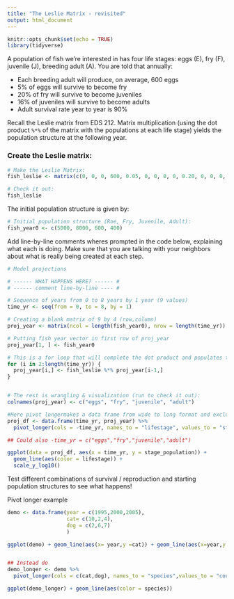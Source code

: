 ```yaml
---
title: "The Leslie Matrix - revisited"
output: html_document
---
```


```r
knitr::opts_chunk$set(echo = TRUE)
library(tidyverse)
```

A population of fish we're interested in has four life stages: eggs (E), fry (F), juvenile (J), breeding adult (A). You are told that annually:

- Each breeding adult will produce, on average, 600 eggs
- 5% of eggs will survive to become fry
- 20% of fry will survive to become juveniles
- 16% of juveniles will survive to become adults
- Adult survival rate year to year is 90%

Recall the Leslie matrix from EDS 212. Matrix multiplication (using the dot product `%*%` of the matrix with the populations at each life stage) yields the population structure at the following year. 

### Create the Leslie matrix:

```r
# Make the Leslie Matrix:
fish_leslie <- matrix(c(0, 0, 0, 600, 0.05, 0, 0, 0, 0, 0.20, 0, 0, 0, 0, 0.16, 0.9), nrow = 4, ncol = 4, byrow = TRUE)

# Check it out: 
fish_leslie
```

The initial population structure is given by: 
```r
# Initial population structure (Roe, Fry, Juvenile, Adult): 
fish_year0 <- c(5000, 8000, 600, 400)
```


Add line-by-line comments wheres prompted in the code below, explaining what each is doing. Make sure that you are talking with your neighbors about what is really being created at each step. 

```r
# Model projections

# ------ WHAT HAPPENS HERE? ------ #
# ------ comment line-by-line ---- #

# Sequence of years from 0 to 8 years by 1 year (9 values)
time_yr <- seq(from = 0, to = 8, by = 1)

# Creating a blank matrix of 9 by 4 (row,column)
proj_year <- matrix(ncol = length(fish_year0), nrow = length(time_yr))

# Putting fish year vector in first row of proj_year
proj_year[1, ] <- fish_year0

# This is a for loop that will complete the dot product and populates the rows
for (i in 2:length(time_yr)) {
  proj_year[i,] <- fish_leslie %*% proj_year[i-1,]
}


# The rest is wrangling & visualization (run to check it out):
colnames(proj_year) <- c("eggs", "fry", "juvenile", "adult")

#Here pivot longermakes a data frame from wide to long format and excluding (-time_yr)
proj_df <- data.frame(time_yr, proj_year) %>% 
  pivot_longer(cols = -time_yr, names_to = "lifestage", values_to = "stage_population")

## Could also -time_yr = c("eggs","fry","juvenile","adult")

ggplot(data = proj_df, aes(x = time_yr, y = stage_population)) +
  geom_line(aes(color = lifestage)) +
  scale_y_log10()

```

Test different combinations of survival / reproduction and starting population structures to see what happens! 


Pivot longer example
```r
demo <- data.frame(year = c(1995,2000,2005),
                   cat= c(10,2,4),
                   dog = c(2,6,7)
                   )

ggplot(demo) + geom_line(aes(x= year,y =cat)) + geom_line(aes(x=year,y = dog))


## Instead do
demo_longer <- demo %>% 
  pivot_longer(cols = c(cat,dog), names_to = "species",values_to = "count")

ggplot(demo_longer) + geom_line(aes(color = species))
```

